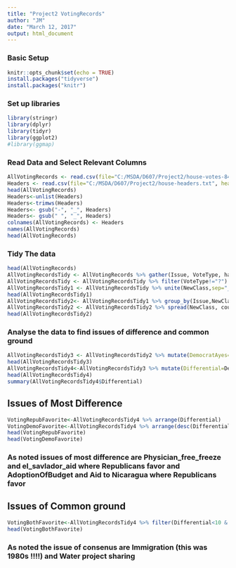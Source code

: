 ```yaml
---
title: "Project2 VotingRecords"
author: "JM"
date: "March 12, 2017"
output: html_document
---
```



### Basic Setup
```r
knitr::opts_chunk$set(echo = TRUE)
install.packages("tidyverse")
install.packages("knitr")
```

### Set up libraries
```r
library(stringr)
library(dplyr)
library(tidyr)
library(ggplot2)
#library(ggmap)
```

### Read Data and Select Relevant Columns
```r
AllVotingRecords <- read.csv(file="C:/MSDA/D607/Project2/house-votes-84.data.txt", header=FALSE)
Headers <- read.csv(file="C:/MSDA/D607/Project2/house-headers.txt", header=FALSE)
head(AllVotingRecords)
Headers<-unlist(Headers)
Headers<-trimws(Headers)
Headers<- gsub("-", "_", Headers)
Headers<- gsub(" ", "_", Headers)
colnames(AllVotingRecords) <- Headers
names(AllVotingRecords)
head(AllVotingRecords)
```

### Tidy The data 
```r
head(AllVotingRecords)
AllVotingRecordsTidy <- AllVotingRecords %>% gather(Issue, VoteType, handicapped_infants:export_administration_act_south_africa)
AllVotingRecordsTidy <- AllVotingRecordsTidy %>% filter(VoteType!="?")
AllVotingRecordsTidy1 <- AllVotingRecordsTidy %>% unite(NewClass,sep="_", Class_Name, VoteType)
head(AllVotingRecordsTidy1)
AllVotingRecordsTidy2<- AllVotingRecordsTidy1 %>% group_by(Issue,NewClass) %>% summarise(count=n())
AllVotingRecordsTidy2 <- AllVotingRecordsTidy2 %>% spread(NewClass, count)
head(AllVotingRecordsTidy2)
```
### Analyse the data to find issues of difference and common ground
```r
AllVotingRecordsTidy3 <- AllVotingRecordsTidy2 %>% mutate(DemocratAyes=democrat_y/(democrat_n+democrat_y) * 100) %>% mutate(RepublicanAyes=republican_y/(republican_y+republican_n) * 100) %>% select(Issue, DemocratAyes, RepublicanAyes)
head(AllVotingRecordsTidy3)
AllVotingRecordsTidy4<-AllVotingRecordsTidy3 %>% mutate(Differential=DemocratAyes-RepublicanAyes)
head(AllVotingRecordsTidy4)
summary(AllVotingRecordsTidy4$Differential)
```
## Issues of Most Difference
```r
VotingRepubFavorite<-AllVotingRecordsTidy4 %>% arrange(Differential)
VotingDemoFavorite<-AllVotingRecordsTidy4 %>% arrange(desc(Differential))
head(VotingRepubFavorite)
head(VotingDemoFavorite)
```
### As noted issues of most difference are Physician_free_freeze and el_savlador_aid where Republicans favor and AdoptionOfBudget and Aid to Nicaragua where Republicans favor
## Issues of Common ground
```r
VotingBothFavorite<-AllVotingRecordsTidy4 %>% filter(Differential<10 & Differential>-10)
head(VotingBothFavorite)
```
### As noted the issue of consenus are Immigration (this was 1980s !!!!) and Water project sharing

